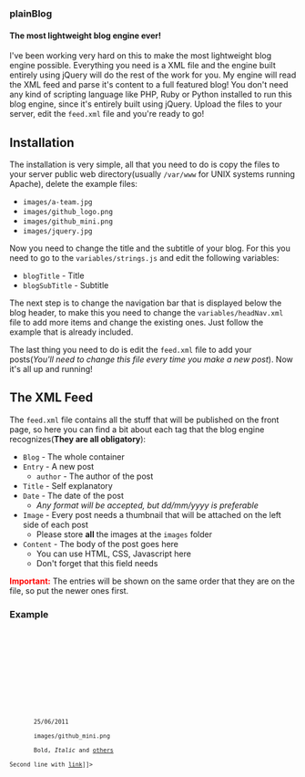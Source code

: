 === plainBlog ===
==== The most lightweight blog engine ever! ====

I've been working very hard on this to make the most lightweight blog engine possible. Everything you need is a XML file and the engine built entirely using jQuery will do the rest of the work for you. My engine will read the XML feed and parse it's content to a full featured blog! You don't need any kind of scripting language like PHP, Ruby or Python installed to run this blog engine, since it's entirely built using jQuery. Upload the files to your server, edit the <tt>feed.xml</tt> file and you're ready to go!

== Installation ==

The installation is very simple, all that you need to do is copy the files to your server public web directory(usually <tt>/var/www</tt> for UNIX systems running Apache), delete the example files:

* <tt>images/a-team.jpg</tt>
* <tt>images/github_logo.png</tt>
* <tt>images/github_mini.png</tt>
* <tt>images/jquery.jpg</tt>

Now you need to change the title and the subtitle of your blog. For this you need to go to the <tt>variables/strings.js</tt> and edit the following variables:

* <tt>blogTitle</tt> - Title
* <tt>blogSubTitle</tt> - Subtitle

The next step is to change the navigation bar that is displayed below the blog header, to make this you need to change the <tt>variables/headNav.xml</tt> file to add more items and change the existing ones. Just follow the example that is already included.

The last thing you need to do is edit the <tt>feed.xml</tt> file to add your posts(''You'll need to change this file every time you make a new post''). Now it's all up and running!

== The XML Feed ==

The <tt>feed.xml</tt> file contains all the stuff that will be published on the front page, so here you can find a bit about each tag that the blog engine recognizes('''They are all obligatory'''):

* <tt>Blog</tt> - The whole container
* <tt>Entry</tt> - A new post
** <tt>author</tt> - The author of the post
* <tt>Title</tt> - Self explanatory
* <tt>Date</tt> - The date of the post
** ''Any format will be accepted, but dd/mm/yyyy is preferable''
* <tt>Image</tt> - Every post needs a thumbnail that will be attached on the left side of each post
** Please store '''all''' the images at the <tt>images</tt> folder
* <tt>Content</tt> - The body of the post goes here
** You can use HTML, CSS, Javascript here
** Don't forget that this field needs <tt><![CDATA[]]></tt>

<span style="color:#ff0000">'''Important:'''</span> The entries will be shown on the same order that they are on the file, so put the newer ones first.

=== Example ===

<code lang='xml'><?xml version="1.0" encoding="utf-8" ?>

<Blog>
	<Entry author="Nathan Campos">
		<Title>Introducing the Test of plainBlog</Title>
		<Date>25/06/2011</Date>
		<Image>images/github_mini.png</Image>
		<Content format="html"><![CDATA[Testing the HTML formatting things like <b>Bold</b>, <i>Italic</i> and <u>others</u><br />
Second line with <a href="http://google.com">link</a>]]></Content>
	</Entry>
</Blog></code>